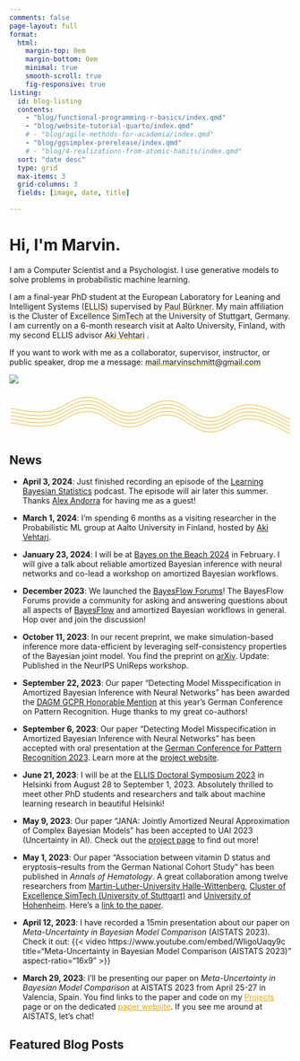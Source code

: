 ```yaml
---
comments: false
page-layout: full
format:
  html: 
    margin-top: 0em
    margin-bottom: 0em
    minimal: true
    smooth-scroll: true
    fig-responsive: true
listing:
  id: blog-listing
  contents:   
    - "blog/functional-programming-r-basics/index.qmd"
    - "blog/website-tutorial-quarto/index.qmd"
    # - "blog/agile-methods-for-academia/index.qmd"
    - "blog/ggsimplex-prerelease/index.qmd"
    # - "blog/4-realizations-from-atomic-habits/index.qmd"
  sort: "date desc"
  type: grid
  max-items: 3
  grid-columns: 3
  fields: [image, date, title]

---
```







::: {.column-screen}
```{=html}
<link rel="stylesheet" href="html/landing_page_styles.css">

<div class="gradient_bg">
    <div class="hero section_padding">
        <div class="hero_content">
            <h1>Hi, I'm <span class="gradient_text">Marvin</span>.</h1>
            <p>I am a Computer Scientist and a Psychologist.
            I use generative models to solve problems in probabilistic machine learning.
            </p>
            <p>
            I am a final-year PhD student at the European Laboratory for Leaning and Intelligent Systems (<a href="https://ellis.eu/" target="_blank"><span style='text-decoration: underline;text-decoration-color: #E6AA04;'>ELLIS</span></a>) supervised by <a href="https://paul-buerkner.github.io/" target="_blank"><span style='text-decoration: underline;text-decoration-color: #E6AA04;'>Paul Bürkner</span></a>. My main affiliation is the Cluster of Excellence <a href="https://www.simtech.uni-stuttgart.de/" target="_blank"><span style='text-decoration: underline;text-decoration-color: #E6AA04;'>SimTech</span></a> at the University of Stuttgart, Germany. I am currently on a 6-month research visit at Aalto University, Finland, with my second ELLIS advisor <a href="https://users.aalto.fi/~ave/" target="_blank"><span style='text-decoration: underline;text-decoration-color: #E6AA04;'>Aki Vehtari</span></a>
.
            </p>
            <p>If you want to work with me as a collaborator, supervisor, instructor, or public speaker, drop me a message: <a href="mailto:mail.marvinschmitt@gmail.com"><span style='text-decoration: underline;
  text-decoration-color: #E6AA04;'>mail.marvinschmitt@gmail.com</span></a></p>
            
            <!-- <p><b><span style="color:#E6AA04"">JOB MARKET 2024:</span></b> I am looking for machine learning positions in Europe (or remote) starting in winter 2024. My current interests revolve around deep learning, probabilistic ML, and ML4Science. I'm curious about new topics as well. I spend a considerable amount of my time programming in R and Python (PyTorch + TensorFlow). </p>
            <p>Here is my <a href="cv/index.html"><span style='text-decoration: underline;
  text-decoration-color: #E6AA04;'>CV (Link)</span></a>. Reach out if you think there might be a fit: <a href="mailto:mail.marvinschmitt@gmail.com"><span style='text-decoration: underline;
  text-decoration-color: #E6AA04;'>mail.marvinschmitt@gmail.com</span></a></p>-->
                <!--Check out my blog to learn more about deep learning, Bayesian statistics, psychology, software engineering, and a bit of everything in between. </p>
            <p>If you want to get a notification about new content, consider entering your email here (it's free of course!):</p>
            <div class="hero_content_input">
                <iframe src="https://embeds.beehiiv.com/c7111066-479b-43db-ad92-8d703fe96bf0?slim=true" data-test-id="beehiiv-embed" frameborder="0" scrolling="no"></iframe>
            </div>
            <div class="hero_content_below_button">
                <span>or <a href="blog/index.html" style="text-decoration: underline">read a bit of my blog first</a>.</span>
            </div>
            -->

        </div>
        <div class="hero_image">
            <img src="/img/marvin_headshot.png"/>
        </div>
        <div id="dot_container">
        </div>
    </div>
    <!--<svg id="bottom_wave" xmlns="http://www.w3.org/2000/svg" viewBox="0 0 1440 250">
        <path
                fill="#ABC"
                fill-opacity="1"
                d="M0,128L48,117.3C96,107,192,85,288,80C384,75,480,85,576,112C672,139,768,181,864,181.3C960,181,1056,139,1152,122.7C1248,107,1344,117,1392,122.7L1440,128L1440,320L1392,320C1344,320,1248,320,1152,320C1056,320,960,320,864,320C768,320,672,320,576,320C480,320,384,320,288,320C192,320,96,320,48,320L0,320Z"
        ></path>
    </svg>
    -->
    
<svg xmlns="http://www.w3.org/2000/svg" version="1.1" xmlns:xlink="http://www.w3.org/1999/xlink" xmlns:svgjs="http://svgjs.dev/svgjs" viewBox="0 0 800 150" opacity="1"><defs><linearGradient gradientTransform="rotate(270)" x1="50%" y1="0%" x2="50%" y2="100%" id="sssquiggly-grad"><stop stop-color="hsl(44, 97%, 46%)" stop-opacity="1" offset="0%"></stop><stop stop-color="hsl(44, 97%, 46%)" stop-opacity="1" offset="100%"></stop></linearGradient></defs><g stroke-width="1.5" stroke="url(#sssquiggly-grad)" fill="none" stroke-linecap="round" transform="matrix(1,0,0,1,-5,51.00748062133789)">
<path d="M10,10C31.726190476190478,11.666666666666666,68.75,24.666666666666664,114.28571428571429,18C159.82142857142858,11.333333333333334,180.95238095238096,-22.833333333333332,228.57142857142858,-22C276.1904761904762,-21.166666666666668,295.2380952380953,19.916666666666668,342.8571428571429,22C390.4761904761905,24.083333333333332,409.5238095238095,-14.916666666666668,457.14285714285717,-12C504.7619047619048,-9.083333333333332,523.8095238095239,33.708333333333336,571.4285714285714,36C619.047619047619,38.291666666666664,638.0952380952382,-1.8333333333333333,685.7142857142858,-1C733.3333333333334,-0.16666666666666674,776.1904761904761,31.458333333333336,800,40" transform="matrix(1,0,0,1,0,50)"></path><path d="M10,10C31.726190476190478,11.666666666666666,68.75,24.666666666666664,114.28571428571429,18C159.82142857142858,11.333333333333334,180.95238095238096,-22.833333333333332,228.57142857142858,-22C276.1904761904762,-21.166666666666668,295.2380952380953,19.916666666666668,342.8571428571429,22C390.4761904761905,24.083333333333332,409.5238095238095,-14.916666666666668,457.14285714285717,-12C504.7619047619048,-9.083333333333332,523.8095238095239,33.708333333333336,571.4285714285714,36C619.047619047619,38.291666666666664,638.0952380952382,-1.8333333333333333,685.7142857142858,-1C733.3333333333334,-0.16666666666666674,776.1904761904761,31.458333333333336,800,40" transform="matrix(1,0,0,1,0,40)"></path><path d="M10,10C31.726190476190478,11.666666666666666,68.75,24.666666666666664,114.28571428571429,18C159.82142857142858,11.333333333333334,180.95238095238096,-22.833333333333332,228.57142857142858,-22C276.1904761904762,-21.166666666666668,295.2380952380953,19.916666666666668,342.8571428571429,22C390.4761904761905,24.083333333333332,409.5238095238095,-14.916666666666668,457.14285714285717,-12C504.7619047619048,-9.083333333333332,523.8095238095239,33.708333333333336,571.4285714285714,36C619.047619047619,38.291666666666664,638.0952380952382,-1.8333333333333333,685.7142857142858,-1C733.3333333333334,-0.16666666666666674,776.1904761904761,31.458333333333336,800,40" transform="matrix(1,0,0,1,0,30)"></path><path d="M10,10C31.726190476190478,11.666666666666666,68.75,24.666666666666664,114.28571428571429,18C159.82142857142858,11.333333333333334,180.95238095238096,-22.833333333333332,228.57142857142858,-22C276.1904761904762,-21.166666666666668,295.2380952380953,19.916666666666668,342.8571428571429,22C390.4761904761905,24.083333333333332,409.5238095238095,-14.916666666666668,457.14285714285717,-12C504.7619047619048,-9.083333333333332,523.8095238095239,33.708333333333336,571.4285714285714,36C619.047619047619,38.291666666666664,638.0952380952382,-1.8333333333333333,685.7142857142858,-1C733.3333333333334,-0.16666666666666674,776.1904761904761,31.458333333333336,800,40" transform="matrix(1,0,0,1,0,20)"></path><path d="M10,10C31.726190476190478,11.666666666666666,68.75,24.666666666666664,114.28571428571429,18C159.82142857142858,11.333333333333334,180.95238095238096,-22.833333333333332,228.57142857142858,-22C276.1904761904762,-21.166666666666668,295.2380952380953,19.916666666666668,342.8571428571429,22C390.4761904761905,24.083333333333332,409.5238095238095,-14.916666666666668,457.14285714285717,-12C504.7619047619048,-9.083333333333332,523.8095238095239,33.708333333333336,571.4285714285714,36C619.047619047619,38.291666666666664,638.0952380952382,-1.8333333333333333,685.7142857142858,-1C733.3333333333334,-0.16666666666666674,776.1904761904761,31.458333333333336,800,40" transform="matrix(1,0,0,1,0,10)"></path></g></svg>

</div>


<script src="html/jquery.min.js"></script>
<script src="html/TweenMax.min.js"></script>
<!--<script src="html/parallax.js"></script>-->
```

:::

:::{#news}
## News

- **April 3, 2024**: Just finished recording an episode of the [Learning Bayesian Statistics](https://learnbayesstats.com/) podcast. The episode will air later this summer. Thanks [Alex Andorra](https://twitter.com/alex_andorra) for having me as a guest!

- **March 1, 2024**: I'm spending 6 months as a visiting researcher in the Probabilistic ML group at Aalto University in Finland, hosted by [Aki Vehtari](https://users.aalto.fi/~ave/).

- **January 23, 2024**: I will be at [Bayes on the Beach 2024](https://research.qut.edu.au/qutcds/bayes-onthe-beach/) in February. I will give a talk about reliable amortized Bayesian inference with neural networks and co-lead a workshop on amortized Bayesian workflows.

- **December 2023**: We launched the [BayesFlow Forums](https://discuss.bayesflow.org/)! The BayesFlow Forums provide a community for asking and answering questions about all aspects of [BayesFlow](https://www.bayesflow.org) and amortized Bayesian workflows in general. Hop over and join the discussion!

- **October 11, 2023**: In our recent preprint, we make simulation-based inference more data-efficient by leveraging self-consistency properties of the Bayesian joint model. You find the preprint on [arXiv](https://arxiv.org/abs/2310.04395). Update: Published in the NeurIPS UniReps workshop.

- **September 22, 2023**: Our paper "Detecting Model Misspecification in Amortized Bayesian Inference with Neural Networks" has been awarded the [DAGM GCPR Honorable Mention](https://x.com/MarvinSchmittML/status/1706281145501933850) at this year's German Conference on Pattern Recognition. Huge thanks to my great co-authors!

- **September 6, 2023**: Our paper "Detecting Model Misspecification in Amortized Bayesian Inference with Neural Networks" has been accepted with oral presentation at the [German Conference for Pattern Recognition 2023](https://www.dagm-gcpr.de/year/2023). Learn more at the [project website](projects/#sbi-model-misspecification).

- **June 21, 2023**: I will be at the [ELLIS Doctoral Symposium 2023](https://ellis.eu/events/ellis-doctoral-symposium-2023) in Helsinki from August 28 to September 1, 2023. Absolutely thrilled to meet other PhD students and researchers and talk about machine learning research in beautiful Helsinki!

- **May 9, 2023**: Our paper "JANA: Jointly Amortized Neural Approximation of Complex Bayesian Models" has been accepted to UAI 2023 (Uncertainty in AI). Check out the [project page](projects/#jana-jointly-amortized-neural-approximation-of-complex-bayesian-models) to find out more!

- **May 1, 2023**: Our paper "Association between vitamin D status and eryptosis–results from the German National Cohort Study" has been published in *Annals of Hematology*. A great collaboration among twelve researchers from [Martin-Luther-University Halle-Wittenberg](https://www.uni-halle.de/), [Cluster of Excellence SimTech (University of Stuttgart)](https://www.simtech.uni-stuttgart.de/) and [University of Hohenheim](https://www.uni-hohenheim.de/en). Here's a [link to the paper](https://link.springer.com/article/10.1007/s00277-023-05239-w).

- **April 12, 2023**: I have recorded a 15min presentation about our paper on *Meta-Uncertainty in Bayesian Model Comparison* (AISTATS 2023). Check it out: {{< video https://www.youtube.com/embed/WIigoUaqy9c
    title="Meta-Uncertainty in Bayesian Model Comparison (AISTATS 2023)"
    aspect-ratio="16x9" >}}

- **March 29, 2023**: I'll be presenting our paper on *Meta-Uncertainty in Bayesian Model Comparison* at AISTATS 2023 from April 25-27 in Valencia, Spain. You find links to the paper and code on my <a href="projects/index.qmd#meta-uncertainty-BMC" target="_blank" style="color: #E6AA04;">Projects</a> page or on the dedicated <a href="https://meta-uncertainty.github.io/" target="_blank" style="color: #E6AA04;">paper website</a>. If you see me around at AISTATS, let's chat!
:::

<!-- 
- **March 20, 2023**: We are hiring a student assistant to help with software development for probabilistic machine learning, 5-10h/week. <a href="student_assistant_software_engineering_ml/index.html" target="_blank" style="color: #E6AA04;">Here</a> is a link to the advertisement. <a href="mailto:mail.marvinschmitt@gmail.com?subject=Student assistant ML software engineering" target="_blank" style="color: #E6AA04;">Drop me a mail</a> if you're interested!

- **March 10, 2023**: Heading to [BayesComp 2023](https://bayescomp2023.com/) in Levi, Finland. Finally putting faces to all those names from papers and Twitter. Presenting a [poster](projects/poster_bayescomp_mms.pdf) and an invited lightning talk. See you around! -->

<!-- - **01.12.2021**: I have started working as a PhD researcher in Paul Buerkner's Junior Research Group for Bayesian Statistics at the Cluster of Excellence SimTech (University of Stuttgart). Excited to do hands-on research on Bayesian Statistics and Probabilistic Machine Learning! -->



## Featured Blog Posts
:::{#blog-listing}
:::